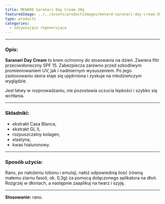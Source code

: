 ```yaml
---
title: MENARD Saranari Day Cream 30g
featuredImage: ../../assets/productsImages/menard-saranari-day-cream-30g.png
type: products
categories:
  - odżywiająco regenerujące
---
```



<Saranari />

---

<h3>Opis:</h3>

**Saranari Day Cream** to krem ochronny do stosowania na dzień. Zawiera filtr przeciwsłoneczny SPF 15. Zabezpiecza zarówno przed szkodliwym promieniowaniem UV, jak i nadmiernym wysuszeniem. Po jego zastosowaniu skóra staje się ujędrniona i zyskuje na młodzieńczym wyglądzie.

Jest łatwy w rozprowadzaniu, nie pozostawia uczucia lepkości i szybko się wchłania.

---

### Składniki:

- ekstrakt Casa Blanca,
- ekstrakt GL II,
- rozpuszczalny kolagen,
- elastyna,
- kwas hialuronowy.

---

### Sposób użycia:

Rano, po nałożeniu lotionu i emulsji, nałóż odpowiednią ilość (równą małemu ziarnu fasoli, ok. 0,3g) za pomocą dołączonego aplikatora na dłoń. Rozgrzej w dłoniach, a następnie zaaplikuj na twarz i szyję.

---

**Stosowanie:** rano.
